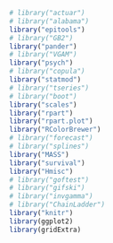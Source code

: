 
```r
# library("actuar")
# library("alabama")
library("epitools")
# library("GB2")
library("pander")
# library("VGAM")
library("psych")
# library("copula")
library("statmod")
# library("tseries")
# library("boot")
library("scales")
library("rpart")
library("rpart.plot")
library("RColorBrewer")
# library("forecast")
# library("splines")
library("MASS")
library("survival")
library("Hmisc")
# library("goftest")
# library("gifski")
# library("invgamma")
# library("ChainLadder")
library("knitr")
library(ggplot2)
library(gridExtra)




```
